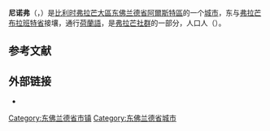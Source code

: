 {{noteTA|G1=比利时地名}}
{{Infobox Belgium municipality
|name             = 尼诺弗
|native_name      = Ninove
|type             = {{BEL}}[[比利时城市列表|城市]]
|picture          = Oud stadhuis Ninove.JPG
|picture-legend   = 旧市政厅
|map              = Ninove East-Flanders Belgium Map.svg
|map-legend       = 尼诺弗在[[东佛兰德省|东佛兰德省]]的位置
|arms             = Ninove wapen1.svg
|flag             = Ninove vlag.svg
|region           = {{BE-REG-FLE}}
|community        = {{BE-NL}}
|province         = {{BE-PROV-OV}}
|arrondissement   = [[阿爾斯特區|阿爾斯特區]]
|nis              = 41048
|pyramid-date     = 2006年1月1日
|0-19=20.92
|20-64=61.21
|65=17.88
|foreigners=
|foreigners-date  =
|mayor            = Tanja De Jonghe ([[开放弗拉芒自由民主党|Open VLD]])
|majority         = [[开放弗拉芒自由民主党|Open VLD]], Onafhankelijk, Samen
|postal-codes     = 9400, 9401, 9402, 9403, 9404, 9406
|telephone-area   = 054
|web              = [http://www.ninove.be/ www.ninove.be]
|coordinates      = {{coord|50|50|N|4|01|E|region:BE|display=inline,title}}
}}
'''尼诺弗'''（{{lang-nl|Ninove}}，{{IPA-nl|ˈninoːvə|-|Nl-Ninove-GT.wav}}）是[[比利时|比利时]][[弗拉芒大區|弗拉芒大區]][[东佛兰德省|东佛兰德省]][[阿爾斯特區|阿爾斯特區]]的一个[[比利时城市列表|城市]]，东与[[弗拉芒布拉班特省|弗拉芒布拉班特省]]接壤，通行[[荷蘭語|荷蘭語]]，是[[弗拉芒社群|弗拉芒社群]]的一部分，人口{{wikidata|property|normal+|P1082}}人（{{wikidata|qualifier|P1082|P585}}）。

== 参考文献 ==
{{Reflist}}

==外部链接==
* {{Commons category-inline|Ninove}}

{{东佛兰德省市镇}}
{{Authority control}}
{{DEFAULTSORT:Ninove}}
[[Category:东佛兰德省市镇|Category:东佛兰德省市镇]]
[[Category:东佛兰德省城市|Category:东佛兰德省城市]]
{{EastFlanders-geo-stub}}